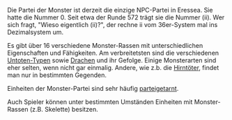 Die Partei der Monster ist derzeit die einzige NPC-Partei in Eressea. Sie hatte die Nummer 0. Seit etwa der Runde 572 trägt sie die Nummer (ii). Wer sich fragt, "Wieso eigentlich (ii)?", der rechne ii vom 36er-System mal ins Dezimalsystem um.

Es gibt über 16 verschiedene Monster-Rassen mit unterschiedlichen Eigenschaften und Fähigkeiten. Am verbreitetsten sind die verschiedenen [[Untote|Untoten-Typen]] sowie [[Drachen]] und ihr Gefolge. Einige Monsterarten sind eher selten, wenn nicht gar einmalig. Andere, wie z.b. die [[Hirntöter]], findet man nur in bestimmten Gegenden.

Einheiten der Monster-Partei sind sehr häufig [[TARNE|parteigetarnt]]. 

Auch Spieler können unter bestimmten Umständen Einheiten mit Monster-Rassen (z.B. Skelette) besitzen.